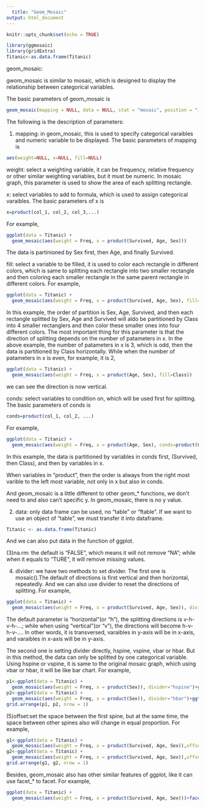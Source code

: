 ```yaml
---
  title: "Geom_Mosaic"
output: html_document
---
```

  
  ```r
knitr::opts_chunk$set(echo = TRUE)
```
```r
library(ggmosaic)
library(gridExtra)
Titanic<-as.data.frame(Titanic)
```
geom_mosaic:

gwom_mosaic is similar to mosaic, which is designed to display the relationship between categorical variables.


The basic parameters of geom_mosaic is
```r
geom_mosaic(mapping = NULL, data = NULL, stat = "mosaic", position = "identity", conds=NULL, na.rm = FALSE, divider = mosaic(), offset = 0.01, show.legend = NA, inherit.aes = FALSE, ...)
```

The following is  the  description of parameters:

(1) mapping: in geom_mosaic, this is used to specify categorical varaibles and numeric variable to be displayed. The basic parameters of mapping is
```r
aes(weight=NULL, x=NULL, fill=NULL)
```

weight: select a weighting variable, it can be frequency, relative frequency or other similar weighting variables, but it must be numeric. In mosaic graph, this parameter is used to show the area of each splitting rectangle.

x: select variables to add to formula, which is used to assign categorical varaibles. The basic parameters of x is
```r
x=product(col_1, col_2, col_3,...)
```
For example,
```r
ggplot(data = Titanic) +
  geom_mosaic(aes(weight = Freq, x = product(Survived, Age, Sex)))
```
The data is partinioned by Sex first, then Age, and finally Survived.

fill: select a variable to be filled, it is used to color each rectangle in different colors, which is same to splitting each rectangle into two smaller rectangle and then coloring each smaller rectangle in the same parent rectangle in different colors. For example,
```r
ggplot(data = Titanic) +
  geom_mosaic(aes(weight = Freq, x = product(Survived, Age, Sex), fill=Class))
```
In this example, the order of partition is Sex, Age, Survived, and then each rectangle splitted by Sex, Age and Survived will aldo be partitioned by Class into 4 smaller rectanglers and then color these smaller ones into four different colors.
The most important thing for this parameter is that the direction of splitting depends on the number of patameters in x. In the above example, the number of patameters in x is 3, which is odd, then the data is partitioned by Class horizontally. While when the number of patameters in x is even, for example, it is 2,
```r
ggplot(data = Titanic) +
  geom_mosaic(aes(weight = Freq, x = product(Age, Sex), fill=Class))
```
we can see the direction is now vertical.

conds: select variables to condition on, which will be used first for splitting. The basic parameters of conds is
```r
conds=product(col_1, col_2, ...)
```
For example,
```r
ggplot(data = Titanic) +
  geom_mosaic(aes(weight = Freq, x = product(Age, Sex), conds=product(Class, Survived)))
```
In this example, the data is partitioned by variables in conds first, (Survived, then Class), and then by variables in x. 

When variables in "product", then the order is always from the right most varible to the left most variable, not only in x but also in conds.

And geom_mosaic is a little different to other geom_* functions, we don't need to and also can't specific y. In geom_mosaic, there is no y value.

(2) data: only data frame can be used, no "table" or "ftable". If we want to use an object of "table", we must transfer it into dataframe. 
```r
Titanic <- as.data.frame(Titanic)
```
And we can also put data in the function of ggplot.

(3)na.rm: the default is "FALSE", which means it will not remove "NA"; while when it equals to "TURE", it will remove missing values.

(4) divider: we have two methods to set divider.
The first one is mosaic().The default of directions is first vertical and then horizontal, repeatedly. And we can also use divider to reset the directions of splitting. For example,
```r
ggplot(data = Titanic) +
  geom_mosaic(aes(weight = Freq, x = product(Survived, Age, Sex)), divider = mosaic("v"))
```
The default parameter is "horizontal"(or "h"), the splitting directions is v-h-v-h-...; while when using "vertical"(or "v"), the directions will become h-v-h-v-.... In other words, it is transversed, varaibles in y-axis will be in x-axis, and varaibles in x-axis will be in y-axis.

The second one is setting divider directly, hspine, vspine, vbar or hbar. But in this method, the data can only be splitted by one categorical variable. Using hspine or vspine, it is same to the original mosaic graph, which using vbar or hbar, it will be like bar chart.
For example,
```r
p1<-ggplot(data = Titanic) +
  geom_mosaic(aes(weight = Freq, x = product(Sex)), divider="hspine")+ggtitle("Hspine")
p2<-ggplot(data = Titanic) +
  geom_mosaic(aes(weight = Freq, x = product(Sex)), divider="hbar")+ggtitle("Hbar")
grid.arrange(p1, p2, nrow = 1)
```

(5)offset:set the space between the first spine, but at the same time, the space between other spines also will change in equal proportion. For example,
```r
g1<-ggplot(data = Titanic) +
  geom_mosaic(aes(weight = Freq, x = product(Survived, Age, Sex)),offset = 0.01)+ggtitle("Offset=0.01")
g2<-ggplot(data = Titanic) +
  geom_mosaic(aes(weight = Freq, x = product(Survived, Age, Sex)),offset = 0.05)+ggtitle("Offset=0.1")
grid.arrange(g1, g2, nrow = 1)
```

Besides, geom_mosaic also has other similar features of ggplot, like it can use facet_* to facet. For example,
```r
ggplot(data = Titanic) +
  geom_mosaic(aes(weight = Freq, x = product(Survived, Age, Sex)))+facet_grid(Class~.)
```
